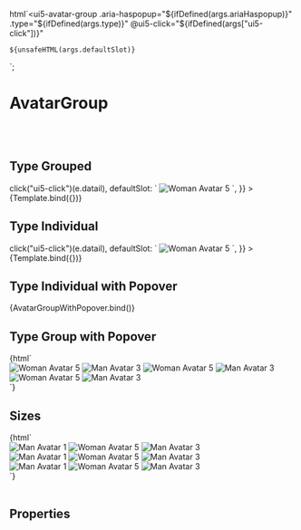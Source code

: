 
<Meta
  title="Components/AvatarGroup"
  component="ui5-avatar-group"
  argTypes={argTypes}
/>

  html`<ui5-avatar-group
    .aria-haspopup="${ifDefined(args.ariaHaspopup)}"
    .type="${ifDefined(args.type)}"
    @ui5-click="${ifDefined(args["ui5-click"])}"
  >
    ${unsafeHTML(args.defaultSlot)}
</ui5-avatar-group> `;

# AvatarGroup

<Description />

<br />
<br />

## Type Grouped

<Canvas>
  <Story
    name="Type Grouped"
    args={{
      type: "Group",
      ["ui5-click"]: (e) => click("ui5-click")(e.datail),
      defaultSlot: `
  <ui5-avatar size="M" icon="employee"></ui5-avatar>
  <ui5-avatar size="M" initials="JD"></ui5-avatar>
  <ui5-avatar size="M">
    <img
      src="../../../assets/images/avatars/woman_avatar_5.png"
      alt="Woman Avatar 5"
    />
  </ui5-avatar>`,
    }}
  >
    {Template.bind({})}
  </Story>
</Canvas>

## Type Individual

<Canvas>
  <Story
    name="Type Individual"
    args={{
      type: "Individual",
      ["ui5-click"]: (e) => click("ui5-click")(e.datail),
      defaultSlot: `
  <ui5-avatar size="M" icon="employee"></ui5-avatar>
  <ui5-avatar size="M" initials="JD"></ui5-avatar>
  <ui5-avatar size="M">
    <img
      src="../../../assets/images/avatars/woman_avatar_5.png"
      alt="Woman Avatar 5"
    />
  </ui5-avatar>`,
    }}
  >
    {Template.bind({})}
  </Story>
</Canvas>

## Type Individual with Popover

<Canvas>
  <Story
    name="Type Individual with Popover"
    parameters={{
      controls: {
        include: ["type"],
      },
      docs: {
        // Opt-out of inline rendering
        inlineStories: false,
      },
    }}
  >
    {AvatarGroupWithPopover.bind()}
  </Story>
</Canvas>

## Type Group with Popover

<Canvas>
  <Story
    parameters={{
      docs: {
        // Opt-out of inline rendering
        inlineStories: false,
      },
    }}
    name="Type Group with Popover"
  >
    {html` <div class="snippet group">
      <ui5-popover
        header-text="My people"
        class="peoplePopover"
        style="width: 400px"
        placement-type="Bottom"
      >
        <div class="placeholder" style="display: flex; flex-wrap: wrap;"></div>
      </ui5-popover>
      <ui5-slider min="1" max="100" value="60"></ui5-slider>
      <ui5-avatar-group type="Group">
        <ui5-avatar size="M" icon="employee"></ui5-avatar>
        <ui5-avatar size="M" icon="employee"></ui5-avatar>
        <ui5-avatar size="M" initials="JD"></ui5-avatar>
        <ui5-avatar size="M">
          <img
            src="../../../assets/images/avatars/woman_avatar_5.png"
            alt="Woman Avatar 5"
          />
        </ui5-avatar>
        <ui5-avatar size="M">
          <img
            src="../../../assets/images/avatars/man_avatar_3.png"
            alt="Man Avatar 3"
          />
        </ui5-avatar>
        <ui5-avatar size="M" icon="employee"></ui5-avatar>
        <ui5-avatar size="M" icon="employee"></ui5-avatar>
        <ui5-avatar size="M" initials="JD"></ui5-avatar>
        <ui5-avatar size="M">
          <img
            src="../../../assets/images/avatars/woman_avatar_5.png"
            alt="Woman Avatar 5"
          />
        </ui5-avatar>
        <ui5-avatar size="M">
          <img
            src="../../../assets/images/avatars/man_avatar_3.png"
            alt="Man Avatar 3"
          />
        </ui5-avatar>
        <ui5-avatar size="M" icon="employee"></ui5-avatar>
        <ui5-avatar size="M" icon="employee"></ui5-avatar>
        <ui5-avatar size="M" initials="JD"></ui5-avatar>
        <ui5-avatar size="M">
          <img
            src="../../../assets/images/avatars/woman_avatar_5.png"
            alt="Woman Avatar 5"
          />
        </ui5-avatar>
        <ui5-avatar size="M">
          <img
            src="../../../assets/images/avatars/man_avatar_3.png"
            alt="Man Avatar 3"
          />
        </ui5-avatar>
      </ui5-avatar-group>
      <script>
        (function () {
          const section = document.querySelector(".group");
          const slider = section.querySelector("ui5-slider");
          const avatarGroup = section.querySelector("ui5-avatar-group");
          const peoplePopover = section.querySelector(".peoplePopover");
          function onAvatarGroupClick(targetRef) {
            const placeholder = peoplePopover.querySelector(".placeholder");
            let html = "";
            avatarGroup.items.forEach((avatar, index) => {
              const avatarColor = avatarGroup.colorScheme[index];
              html += \`<div class="avatar-slot" style="padding: 5px">
									<ui5-avatar interactive icon="\${avatar.icon}" initials="\${avatar.initials}" color-scheme="\${avatarColor}">\`;
              if (avatar.image.length > 0) {
                html += \`<img src="\${avatar.image[0].src}">\`;
              }
              html += \`</ui5-avatar></div>\`;
            });
            placeholder.innerHTML = html;
            peoplePopover.close();
            peoplePopover.showAt(targetRef);
          }
          avatarGroup.addEventListener("click", function (event) {
            onAvatarGroupClick(event.detail.targetRef);
          });
          avatarGroup.style.width = slider.getAttribute("value") + "%";
          slider.addEventListener("input", function (event) {
            avatarGroup.style.width = event.target.value + "%";
          });
        })();
      </script>
    </div>`}
  </Story>
</Canvas>

## Sizes

<Canvas>
  <Story name="Sizes">
    {html` <div class="snippet">
      <ui5-avatar-group type="Individual">
        <ui5-avatar size="S">
          <img
            src="../../../assets/images/avatars/man_avatar_1.png"
            alt="Man Avatar 1"
          />
        </ui5-avatar>
        <ui5-avatar size="S" initials="JD"></ui5-avatar>
        <ui5-avatar size="S">
          <img
            src="../../../assets/images/avatars/woman_avatar_5.png"
            alt="Woman Avatar 5"
          />
        </ui5-avatar>
        <ui5-avatar size="S">
          <img
            src="../../../assets/images/avatars/man_avatar_3.png"
            alt="Man Avatar 3"
          />
        </ui5-avatar>
      </ui5-avatar-group>
      <br />
      <ui5-avatar-group type="Individual">
        <ui5-avatar size="M">
          <img
            src="../../../assets/images/avatars/man_avatar_1.png"
            alt="Man Avatar 1"
          />
        </ui5-avatar>
        <ui5-avatar size="M" initials="JD"></ui5-avatar>
        <ui5-avatar size="M">
          <img
            src="../../../assets/images/avatars/woman_avatar_5.png"
            alt="Woman Avatar 5"
          />
        </ui5-avatar>
        <ui5-avatar size="M">
          <img
            src="../../../assets/images/avatars/man_avatar_3.png"
            alt="Man Avatar 3"
          />
        </ui5-avatar>
      </ui5-avatar-group>
      <br />
      <ui5-avatar-group type="Group">
        <ui5-avatar size="L">
          <img
            src="../../../assets/images/avatars/man_avatar_1.png"
            alt="Man Avatar 1"
          />
        </ui5-avatar>
        <ui5-avatar size="L" initials="JD"></ui5-avatar>
        <ui5-avatar size="L">
          <img
            src="../../../assets/images/avatars/woman_avatar_5.png"
            alt="Woman Avatar 5"
          />
        </ui5-avatar>
        <ui5-avatar size="L">
          <img
            src="../../../assets/images/avatars/man_avatar_3.png"
            alt="Man Avatar 3"
          />
        </ui5-avatar>
      </ui5-avatar-group>
    </div>`}
  </Story>
</Canvas>

<br />
<br />

## Properties

<ArgsTable story="." />
